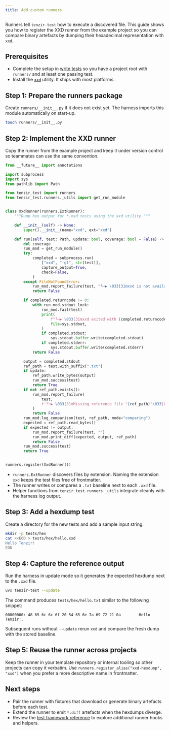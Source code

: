```yaml
---
title: Add custom runners
---
```


Runners tell `tenzir-test` how to execute a discovered file. This guide shows
you how to register the XXD runner from the example project so you can compare
binary artefacts by dumping their hexadecimal representation with `xxd`.

## Prerequisites

- Complete the setup in [write tests](/guides/testing/write-tests) so you have a
  project root with `runners/` and at least one passing test.
- Install the [`xxd`](https://man.archlinux.org/man/xxd.1.en) utility. It ships
  with most platforms.

## Step 1: Prepare the runners package

Create `runners/__init__.py` if it does not exist yet. The harness imports this
module automatically on start-up.

```sh
touch runners/__init__.py
```

## Step 2: Implement the XXD runner

Copy the runner from the example project and keep it under version control so
teammates can use the same convention.

```python title="runners/__init__.py"
from __future__ import annotations

import subprocess
import sys
from pathlib import Path

from tenzir_test import runners
from tenzir_test.runners._utils import get_run_module


class XxdRunner(runners.ExtRunner):
    """Dump hex output for *.xxd tests using the xxd utility."""

    def __init__(self) -> None:
        super().__init__(name="xxd", ext="xxd")

    def run(self, test: Path, update: bool, coverage: bool = False) -> bool:
        del coverage
        run_mod = get_run_module()
        try:
            completed = subprocess.run(
                ["xxd", "-g1", str(test)],
                capture_output=True,
                check=False,
            )
        except FileNotFoundError:
            run_mod.report_failure(test, "└─▶ \033[31mxxd is not available on PATH\033[0m")
            return False

        if completed.returncode != 0:
            with run_mod.stdout_lock:
                run_mod.fail(test)
                print(
                    f"└─▶ \033[31mxxd exited with {completed.returncode}\033[0m",
                    file=sys.stdout,
                )
                if completed.stdout:
                    sys.stdout.buffer.write(completed.stdout)
                if completed.stderr:
                    sys.stdout.buffer.write(completed.stderr)
            return False

        output = completed.stdout
        ref_path = test.with_suffix(".txt")
        if update:
            ref_path.write_bytes(output)
            run_mod.success(test)
            return True
        if not ref_path.exists():
            run_mod.report_failure(
                test,
                f'└─▶ \033[31mMissing reference file "{ref_path}"\033[0m',
            )
            return False
        run_mod.log_comparison(test, ref_path, mode="comparing")
        expected = ref_path.read_bytes()
        if expected != output:
            run_mod.report_failure(test, "")
            run_mod.print_diff(expected, output, ref_path)
            return False
        run_mod.success(test)
        return True


runners.register(XxdRunner())
```

- `runners.ExtRunner` discovers files by extension. Naming the extension
  `xxd` keeps the test files free of frontmatter.
- The runner writes or compares a `.txt` baseline next to each `.xxd` file.
- Helper functions from `tenzir_test.runners._utils` integrate cleanly with the
  harness log output.

## Step 3: Add a hexdump test

Create a directory for the new tests and add a sample input string.

```sh
mkdir -p tests/hex
cat <<EOD > tests/hex/hello.xxd
Hello Tenzir!
EOD
```

## Step 4: Capture the reference output

Run the harness in update mode so it generates the expected hexdump next to the
`.xxd` file.

```sh
uvx tenzir-test --update
```

The command produces `tests/hex/hello.txt` similar to the following snippet:

```text
00000000: 48 65 6c 6c 6f 20 54 65 6e 7a 69 72 21 0a        Hello Tenzir!.
```

Subsequent runs without `--update` rerun `xxd` and compare the fresh dump with
the stored baseline.

## Step 5: Reuse the runner across projects

Keep the runner in your template repository or internal tooling so other
projects can copy it verbatim. Use `runners.register_alias("xxd-hexdump", "xxd")`
when you prefer a more descriptive name in frontmatter.

## Next steps

- Pair the runner with fixtures that download or generate binary artefacts
  before each test.
- Extend the runner to emit `*.diff` artefacts when the hexdumps diverge.
- Review the [test framework reference](/reference/test-framework/) to explore
  additional runner hooks and helpers.
